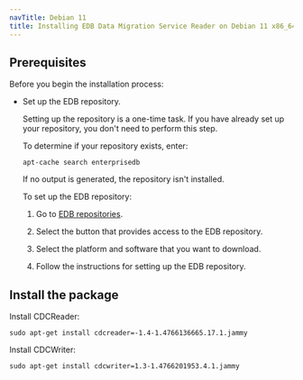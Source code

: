 ```yaml
---
navTitle: Debian 11
title: Installing EDB Data Migration Service Reader on Debian 11 x86_64
---
```


## Prerequisites

Before you begin the installation process:

- Set up the EDB repository.

  Setting up the repository is a one-time task. If you have already set up your repository, you don't need to perform this step.

  To determine if your repository exists, enter:

  `apt-cache search enterprisedb`

  If no output is generated, the repository isn't installed.

  To set up the EDB repository:

  1. Go to [EDB repositories](https://www.enterprisedb.com/repos-downloads).

  1. Select the button that provides access to the EDB repository.
  1. Select the platform and software that you want to download.

  1. Follow the instructions for setting up the EDB repository.

## Install the package

Install CDCReader:

```shell
sudo apt-get install cdcreader=-1.4-1.4766136665.17.1.jammy
```

Install CDCWriter:

```shell
sudo apt-get install cdcwriter=1.3-1.4766201953.4.1.jammy
```
